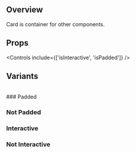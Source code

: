 
<Meta title='Components/Atomic/Card' of={CardStories} />

## Overview

Card is container for other components.

<Canvas>
  <Story of={CardStories.Padded} />
</Canvas>

## Props

<Controls include={['isInteractive', 'isPadded']} />

## Variants

<br />
### Padded

<Canvas>
  <Story of={CardStories.Padded} />
</Canvas>

### Not Padded

<Canvas>
  <Story of={CardStories.NonPadded} />
</Canvas>

### Interactive

<Canvas>
  <Story of={CardStories.Interactive} />
</Canvas>

### Not Interactive

<Canvas>
  <Story of={CardStories.NonInteractive} />
</Canvas>
